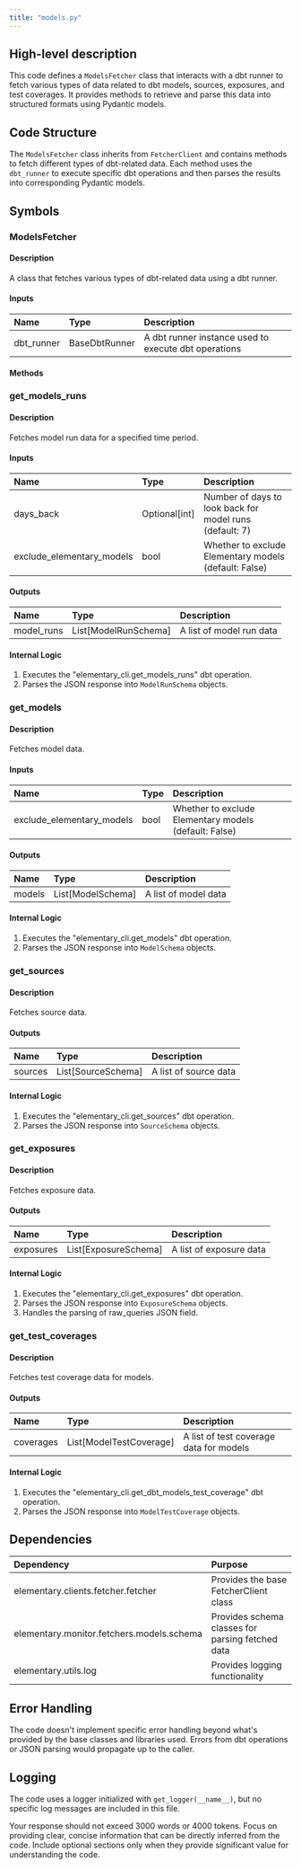 ```yaml
---
title: "models.py"
---
```


## High-level description
This code defines a `ModelsFetcher` class that interacts with a dbt runner to fetch various types of data related to dbt models, sources, exposures, and test coverages. It provides methods to retrieve and parse this data into structured formats using Pydantic models.

## Code Structure
The `ModelsFetcher` class inherits from `FetcherClient` and contains methods to fetch different types of dbt-related data. Each method uses the `dbt_runner` to execute specific dbt operations and then parses the results into corresponding Pydantic models.

## Symbols

### ModelsFetcher
#### Description
A class that fetches various types of dbt-related data using a dbt runner.

#### Inputs
| Name | Type | Description |
|:-----|:-----|:------------|
| dbt_runner | BaseDbtRunner | A dbt runner instance used to execute dbt operations |

#### Methods

### get_models_runs
#### Description
Fetches model run data for a specified time period.

#### Inputs
| Name | Type | Description |
|:-----|:-----|:------------|
| days_back | Optional[int] | Number of days to look back for model runs (default: 7) |
| exclude_elementary_models | bool | Whether to exclude Elementary models (default: False) |

#### Outputs
| Name | Type | Description |
|:-----|:-----|:------------|
| model_runs | List[ModelRunSchema] | A list of model run data |

#### Internal Logic
1. Executes the "elementary_cli.get_models_runs" dbt operation.
2. Parses the JSON response into `ModelRunSchema` objects.

### get_models
#### Description
Fetches model data.

#### Inputs
| Name | Type | Description |
|:-----|:-----|:------------|
| exclude_elementary_models | bool | Whether to exclude Elementary models (default: False) |

#### Outputs
| Name | Type | Description |
|:-----|:-----|:------------|
| models | List[ModelSchema] | A list of model data |

#### Internal Logic
1. Executes the "elementary_cli.get_models" dbt operation.
2. Parses the JSON response into `ModelSchema` objects.

### get_sources
#### Description
Fetches source data.

#### Outputs
| Name | Type | Description |
|:-----|:-----|:------------|
| sources | List[SourceSchema] | A list of source data |

#### Internal Logic
1. Executes the "elementary_cli.get_sources" dbt operation.
2. Parses the JSON response into `SourceSchema` objects.

### get_exposures
#### Description
Fetches exposure data.

#### Outputs
| Name | Type | Description |
|:-----|:-----|:------------|
| exposures | List[ExposureSchema] | A list of exposure data |

#### Internal Logic
1. Executes the "elementary_cli.get_exposures" dbt operation.
2. Parses the JSON response into `ExposureSchema` objects.
3. Handles the parsing of raw_queries JSON field.

### get_test_coverages
#### Description
Fetches test coverage data for models.

#### Outputs
| Name | Type | Description |
|:-----|:-----|:------------|
| coverages | List[ModelTestCoverage] | A list of test coverage data for models |

#### Internal Logic
1. Executes the "elementary_cli.get_dbt_models_test_coverage" dbt operation.
2. Parses the JSON response into `ModelTestCoverage` objects.

## Dependencies
| Dependency | Purpose |
|:-----------|:--------|
| elementary.clients.fetcher.fetcher | Provides the base FetcherClient class |
| elementary.monitor.fetchers.models.schema | Provides schema classes for parsing fetched data |
| elementary.utils.log | Provides logging functionality |

## Error Handling
The code doesn't implement specific error handling beyond what's provided by the base classes and libraries used. Errors from dbt operations or JSON parsing would propagate up to the caller.

## Logging
The code uses a logger initialized with `get_logger(__name__)`, but no specific log messages are included in this file.

Your response should not exceed 3000 words or 4000 tokens. Focus on providing clear, concise information that can be directly inferred from the code. Include optional sections only when they provide significant value for understanding the code.